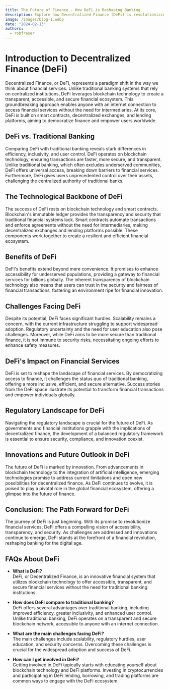 ```yaml
---
title: The Future of Finance - How DeFi is Reshaping Banking
description: Explore how Decentralized Finance (DeFi) is revolutionizing the banking industry by offering secure, efficient, and inclusive financial services. Discover the future of finance in our comprehensive guide.
image: /images/blog-1.webp
date: "2024-02-13"
authors:
  - robfraser
---
```


# Introduction to Decentralized Finance (DeFi)

Decentralized Finance, or DeFi, represents a paradigm shift in the way we think about financial services. Unlike traditional banking systems that rely on centralized institutions, DeFi leverages blockchain technology to create a transparent, accessible, and secure financial ecosystem. This groundbreaking approach enables anyone with an internet connection to access financial services without the need for intermediaries. At its core, DeFi is built on smart contracts, decentralized exchanges, and lending platforms, aiming to democratize finance and empower users worldwide.

## DeFi vs. Traditional Banking

Comparing DeFi with traditional banking reveals stark differences in efficiency, inclusivity, and user control. DeFi operates on blockchain technology, ensuring transactions are faster, more secure, and transparent. Unlike traditional banking, which often excludes underserved communities, DeFi offers universal access, breaking down barriers to financial services. Furthermore, DeFi gives users unprecedented control over their assets, challenging the centralized authority of traditional banks.

## The Technological Backbone of DeFi

The success of DeFi rests on blockchain technology and smart contracts. Blockchain's immutable ledger provides the transparency and security that traditional financial systems lack. Smart contracts automate transactions and enforce agreements without the need for intermediaries, making decentralized exchanges and lending platforms possible. These components work together to create a resilient and efficient financial ecosystem.

## Benefits of DeFi

DeFi's benefits extend beyond mere convenience. It promises to enhance accessibility for underserved populations, providing a gateway to financial services for billions globally. The inherent transparency of blockchain technology also means that users can trust in the security and fairness of financial transactions, fostering an environment ripe for financial innovation.

## Challenges Facing DeFi

Despite its potential, DeFi faces significant hurdles. Scalability remains a concern, with the current infrastructure struggling to support widespread adoption. Regulatory uncertainty and the need for user education also pose challenges. Moreover, while DeFi aims to be more secure than traditional finance, it is not immune to security risks, necessitating ongoing efforts to enhance safety measures.

## DeFi's Impact on Financial Services

DeFi is set to reshape the landscape of financial services. By democratizing access to finance, it challenges the status quo of traditional banking, offering a more inclusive, efficient, and secure alternative. Success stories from the DeFi space illustrate its potential to transform financial transactions and empower individuals globally.

## Regulatory Landscape for DeFi

Navigating the regulatory landscape is crucial for the future of DeFi. As governments and financial institutions grapple with the implications of decentralized finance, the development of a balanced regulatory framework is essential to ensure security, compliance, and innovation coexist.

## Innovations and Future Outlook in DeFi

The future of DeFi is marked by innovation. From advancements in blockchain technology to the integration of artificial intelligence, emerging technologies promise to address current limitations and open new possibilities for decentralized finance. As DeFi continues to evolve, it is poised to play a pivotal role in the global financial ecosystem, offering a glimpse into the future of finance.

## Conclusion: The Path Forward for DeFi

The journey of DeFi is just beginning. With its promise to revolutionize financial services, DeFi offers a compelling vision of accessibility, transparency, and security. As challenges are addressed and innovations continue to emerge, DeFi stands at the forefront of a financial revolution, reshaping banking for the digital age.

## FAQs About DeFi

- **What is DeFi?**  
  DeFi, or Decentralized Finance, is an innovative financial system that utilizes blockchain technology to offer accessible, transparent, and secure financial services without the need for traditional banking institutions.

- **How does DeFi compare to traditional banking?**  
  DeFi offers several advantages over traditional banking, including improved efficiency, greater inclusivity, and enhanced user control. Unlike traditional banking, DeFi operates on a transparent and secure blockchain network, accessible to anyone with an internet connection.

- **What are the main challenges facing DeFi?**  
  The main challenges include scalability, regulatory hurdles, user education, and security concerns. Overcoming these challenges is crucial for the widespread adoption and success of DeFi.

- **How can I get involved in DeFi?**  
  Getting involved in DeFi typically starts with educating yourself about blockchain technology and DeFi platforms. Investing in cryptocurrencies and participating in DeFi lending, borrowing, and trading platforms are common ways to engage with the DeFi ecosystem.
